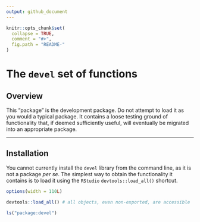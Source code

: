 ```yaml
---
output: github_document
---
```



<!-- README.md is generated from README.Rmd. Please edit that file -->


```r
knitr::opts_chunk$set(
  collapse = TRUE,
  comment = "#>",
  fig.path = "README-"
)
```


# The `devel` set of functions


## Overview

This "package" is the development package. Do not attempt to load it as you
would a typical package. It contains a loose testing ground of functionality
that, if deemed sufficiently useful, will eventually be migrated into an
appropriate package.


----------------

## Installation

You cannot currently install the `devel` library from the command line, as it
is not a package *per se*. The simplest way to obtain the functionality it
contains is to load it using the `RStudio` `devtools::load_all()` shortcut.

```r
options(width = 110L)

devtools::load_all() # all objects, even non-exported, are accessible

ls("package:devel")
```


